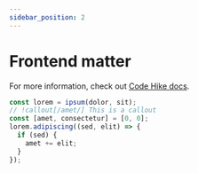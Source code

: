 ```yaml
---
sidebar_position: 2
---
```


# Frontend matter

For more information, check out [Code Hike docs](https://codehike.org/docs).

```js
const lorem = ipsum(dolor, sit);
// !callout[/amet/] This is a callout
const [amet, consectetur] = [0, 0];
lorem.adipiscing((sed, elit) => {
  if (sed) {
    amet += elit;
  }
});
```
